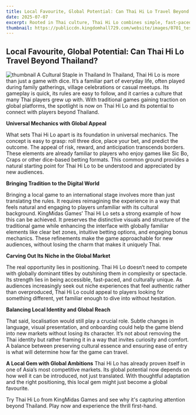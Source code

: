 ```yaml
---
title: Local Favourite, Global Potential: Can Thai Hi Lo Travel Beyond Thailand?
date: 2025-07-07
excerpt: Rooted in Thai culture, Thai Hi Lo combines simple, fast-paced gameplay with broad appeal. KingMidas Games modernises the classic while preserving its traditional charm, making it accessible to global players. With smart localisation and positioning, this cultural staple is ready to capture attention beyond Thailand.
thumbnail: https://publiccdn.kingdomhall729.com/website/images/0701_test.jpg
---
```


## Local Favourite, Global Potential: Can Thai Hi Lo Travel Beyond Thailand?
![thumbnail](https://publiccdn.kingdomhall729.com/website/images/0701_test.jpg)
A Cultural Staple in Thailand
In Thailand, Thai Hi Lo is more than just a game with dice. It’s a familiar part of everyday life, often played during family gatherings, village celebrations or casual meetups. Its gameplay is quick, its rules are easy to follow, and it carries a culture that many Thai players grew up with. With traditional games gaining traction on global platforms, the spotlight is now on Thai Hi Lo and its potential to connect with players beyond Thailand.

**Universal Mechanics with Global Appeal**

What sets Thai Hi Lo apart is its foundation in universal mechanics. The concept is easy to grasp: roll three dice, place your bet, and predict the outcome. The appeal of risk, reward, and anticipation transcends borders. These elements are already familiar to players who enjoy games like Sic Bo, Craps or other dice-based betting formats. This common ground provides a natural starting point for Thai Hi Lo to be understood and appreciated by new audiences.

**Bringing Tradition to the Digital World**

Bringing a local game to an international stage involves more than just translating the rules. It requires reimagining the experience in a way that feels natural and engaging to players unfamiliar with its cultural background. KingMidas Games’ Thai Hi Lo sets a strong example of how this can be achieved. It preserves the distinctive visuals and structure of the traditional game while enhancing the interface with globally familiar elements like clear bet zones, intuitive betting options, and engaging bonus mechanics. These refinements make the game approachable for new audiences, without losing the charm that makes it uniquely Thai.

**Carving Out Its Niche in the Global Market**

The real opportunity lies in positioning. Thai Hi Lo doesn’t need to compete with globally dominant titles by outshining them in complexity or spectacle. Its strength lies in being accessible, fast-paced, and culturally unique. As audiences increasingly seek out niche experiences that feel authentic rather than overproduced, Thai Hi Lo could appeal to players looking for something different, yet familiar enough to dive into without hesitation.

**Balancing Local Identity and Global Reach**

That said, localisation would still play a crucial role. Subtle changes in language, visual presentation, and onboarding could help the game blend into new markets without losing its character. It’s not about removing the Thai identity but rather framing it in a way that invites curiosity and comfort. A balance between preserving cultural essence and ensuring ease of entry is what will determine how far the game can travel.

**A Local Gem with Global Ambitions**
Thai Hi Lo has already proven itself in one of Asia’s most competitive markets. Its global potential now depends on how well it can be introduced, not just translated. With thoughtful adaptation and the right positioning, this local gem might just become a global favourite.

Try Thai Hi Lo from KingMidas Games and see why it's capturing attention beyond Thailand. Play now and experience the thrill first-hand.
